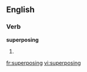 
==English==

===Verb===
'''superposing'''

# {{present participle of|superpose}}

[[fr:superposing]]
[[vi:superposing]]
